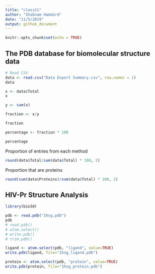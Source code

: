 ```yaml
---
title: "class11"
author: "Shabnam Hamdard"
date: "11/5/2019"
output: github_document
---
```


```r
knitr::opts_chunk$set(echo = TRUE)
```

## The PDB database for biomolecular structure data

```r
# Read CSV
data <- read.csv("Data Export Summary.csv", row.names = 1)
data
```

```r
x <- data$Total
x

y <- sum(x)

fraction <- x/y

fraction

percentage <- fraction * 100

percentage
```

Proportion of entries from each method
```r
round(data$Total/sum(data$Total) * 100, 2)
```

Proportion that are proteins
```r
round(sum(data$Proteins)/sum(data$Total) * 100, 2)
```

## HIV-Pr Structure Analysis

```r
library(bio3d)

pdb <- read.pdb("1hsg.pdb")
pdb
# read.pdb()
# atom.select()
# write.pdb()
# trim.pdb()
```

```r
ligand <- atom.select(pdb, "ligand", value=TRUE)
write.pdb(ligand, file="1hsg_ligand.pdb")
```

```r
protein <- atom.select(pdb, "protein", value=TRUE)
write.pdb(protein, file="1hsg_protein.pdb")
```



